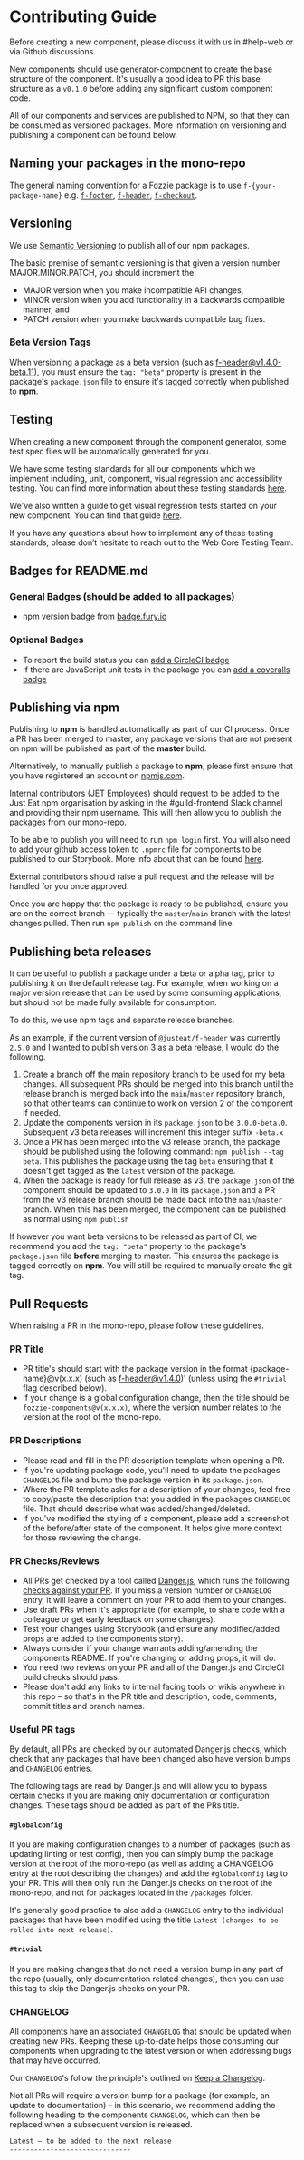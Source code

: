 <Meta title="Documentation/Getting Started/Contributing"/>

# Contributing Guide

Before creating a new component, please discuss it with us in #help-web or via Github discussions.

New components should use [generator-component](https://github.com/justeat/fozzie-components/tree/master/packages/tools/generator-component) to create the base structure of the component. It's usually a good idea to PR this base structure as a `v0.1.0` before adding any significant custom component code.

All of our components and services are published to NPM, so that they can be consumed as versioned packages. More information on versioning and publishing a component can be found below.


## Naming your packages in the mono-repo

The general naming convention for a Fozzie package is to use `f-{your-package-name}` e.g. [`f-footer`](https://github.com/justeat/fozzie-components/tree/master/packages/components/organisms/f-footer), [`f-header`](https://github.com/justeat/fozzie-components/tree/master/packages/components/organisms/f-header), [`f-checkout`](https://github.com/justeat/fozzie-components/tree/master/packages/components/pages/f-checkout).


## Versioning

We use [Semantic Versioning](http://semver.org/spec/v2.0.0.html) to publish all of our npm packages.

The basic premise of semantic versioning is that given a version number MAJOR.MINOR.PATCH, you should increment the:

- MAJOR version when you make incompatible API changes,
- MINOR version when you add functionality in a backwards compatible manner, and
- PATCH version when you make backwards compatible bug fixes.

### Beta Version Tags
When versioning a package as a beta version (such as f-header@v1.4.0-beta.11), you must ensure the `tag: "beta"` property is present in the package's `package.json` file to ensure it's tagged correctly when published to **npm**.


## Testing

When creating a new component through the component generator, some test spec files will be automatically generated for you.

We have some testing standards for all our components which we implement including, unit, component, visual regression and accessibility testing. You can find more information about these testing standards [here](https://vue.pie.design/?path=/story/documentation-standards-testing-overview--page).

We've also written a guide to get visual regression tests started on your new component. You can find that guide [here](https://vue.pie.design/?path=/story/documentation-standards-testing-visual-regression-setup--page).

If you have any questions about how to implement any of these testing standards, please don’t hesitate to reach out to the Web Core Testing Team.


## Badges for README.md

### General Badges (should be added to all packages)

* npm version badge from [badge.fury.io](https://badge.fury.io/)

### Optional Badges

* To report the build status you can [add a CircleCI badge](https://circleci.com/gh/justeat/workflows/fozzie-components)
* If there are JavaScript unit tests in the package you can [add a coveralls badge](https://coveralls.io/github/justeat/)


## Publishing via npm

Publishing to **npm** is handled automatically as part of our CI process. Once a PR has been merged to master, any package versions that are not present on npm will be published as part of the **master** build.

Alternatively, to manually publish a package to **npm**, please first ensure that you have registered an account on [npmjs.com](https://www.npmjs.com/).

Internal contributors (JET Employees) should request to be added to the Just Eat npm organisation by asking in the #guild-frontend Slack channel and providing their npm username. This will then allow you to publish the packages from our mono-repo.

To be able to publish you will need to run `npm login` first. You will also need to add your github access token to `.npmrc` file for components to be published to our Storybook. More info about that can be found [here](https://docs.github.com/en/packages/guides/configuring-npm-for-use-with-github-packages).

External contributors should raise a pull request and the release will be handled for you once approved.

Once you are happy that the package is ready to be published, ensure you are on the correct branch — typically the `master`/`main` branch with the latest changes pulled. Then run `npm publish` on the command line.


## Publishing beta releases

It can be useful to publish a package under a beta or alpha tag, prior to publishing it on the default release tag. For example, when working on a major version release that can be used by some consuming applications, but should not be made fully available for consumption.

To do this, we use npm tags and separate release branches.

As an example, if the current version of `@justeat/f-header` was currently `2.5.0` and I wanted to publish version 3 as a beta release, I would do the following.

1. Create a branch off the main repository branch to be used for my beta changes. All subsequent PRs should be merged into this branch until the release branch is merged back into the `main`/`master` repository branch, so that other teams can continue to work on version 2 of the component if needed.
2. Update the components version in its `package.json` to be `3.0.0-beta.0`. Subsequent v3 beta releases will increment this integer suffix `-beta.x`
3. Once a PR has been merged into the v3 release branch, the package should be published using the following command: `npm publish --tag beta`.
   This publishes the package using the tag `beta` ensuring that it doesn't get tagged as the `latest` version of the package.
4. When the package is ready for full release as v3, the `package.json` of the component should be updated to `3.0.0` in its `package.json` and a PR from the v3 release branch should be made back into the `main`/`master` branch. When this has been merged, the component can be published as normal using `npm publish`


If however you want beta versions to be released as part of CI, we recommend you add the `tag: "beta"` property to the package's `package.json` file **before** merging to master. This ensures the package is tagged correctly on **npm**. You will still be required to manually create the git tag.


## Pull Requests

When raising a PR in the mono-repo, please follow these guidelines.

### PR Title

- PR title's should start with the package version in the format {package-name}@v(x.x.x) (such as f-header@v1.4.0)' (unless using the `#trivial` flag described below).
- If your change is a global configuration change, then the title should be `fozzie-components@v(x.x.x)`, where the version number relates to the version at the root of the mono-repo.

### PR Descriptions

- Please read and fill in the PR description template when opening a PR.
- If you're updating package code, you'll need to update the packages `CHANGELOG` file and bump the package version in its `package.json`.
- Where the PR template asks for a description of your changes, feel free to copy/paste the description that you added in the packages `CHANGELOG` file. That should describe what was added/changed/deleted.
- If you've modified the styling of a component, please add a screenshot of the before/after state of the component. It helps give more context for those reviewing the change.

### PR Checks/Reviews

- All PRs get checked by a tool called [Danger.js](https://danger.systems/js/), which runs the following [checks against your PR](https://github.com/justeat/fozzie-components/blob/master/dangerfile.js). If you miss a version number or `CHANGELOG` entry, it will leave a comment on your PR to add them to your changes.
- Use draft PRs when it's appropriate (for example, to share code with a colleague or get early feedback on some changes).
- Test your changes using Storybook (and ensure any modified/added props are added to the components story).
- Always consider if your change warrants adding/amending the components README. If you're changing or adding props, it will do.
- You need two reviews on your PR and all of the Danger.js and CircleCI build checks should pass.
- Please don't add any links to internal facing tools or wikis anywhere in this repo – so that's in the PR title and description, code, comments, commit titles and branch names.

### Useful PR tags

By default, all PRs are checked by our automated Danger.js checks, which check that any packages that have been changed also have version bumps and `CHANGELOG` entries.

The following tags are read by Danger.js and will allow you to bypass certain checks if you are making only documentation or configuration changes. These tags should be added as part of the PRs title.

#### `#globalconfig`

If you are making configuration changes to a number of packages (such as updating linting or test config), then you can simply bump the package version at the root of the mono-repo (as well as adding a CHANGELOG entry at the root describing the changes) and add the `#globalconfig` tag to your PR. This will then only run the Danger.js checks on the root of the mono-repo, and not for packages located in the `/packages` folder.

It's generally good practice to also add a `CHANGELOG` entry to the individual packages that have been modified using the title `Latest (changes to be rolled into next release)`.

#### `#trivial`

If you are making changes that do not need a version bump in any part of the repo (usually, only documentation related changes), then you can use this tag to skip the Danger.js checks on your PR.


### CHANGELOG

All components have an associated `CHANGELOG` that should be updated when creating new PRs. Keeping these up-to-date helps those consuming our components when upgrading to the latest version or when addressing bugs that may have occurred.

Our `CHANGELOG`'s follow the principle's outlined on [Keep a Changelog](https://keepachangelog.com/en/1.0.0/).

Not all PRs will require a version bump for a package (for example, an update to documentation) – in this scenario, we recommend adding the following heading to the components `CHANGELOG`, which can then be replaced when a subsequent version is released.

```md
Latest – to be added to the next release
------------------------------
```
